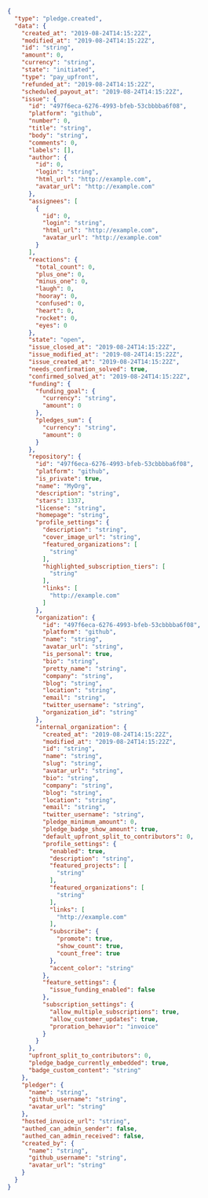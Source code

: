 
```json
{
  "type": "pledge.created",
  "data": {
    "created_at": "2019-08-24T14:15:22Z",
    "modified_at": "2019-08-24T14:15:22Z",
    "id": "string",
    "amount": 0,
    "currency": "string",
    "state": "initiated",
    "type": "pay_upfront",
    "refunded_at": "2019-08-24T14:15:22Z",
    "scheduled_payout_at": "2019-08-24T14:15:22Z",
    "issue": {
      "id": "497f6eca-6276-4993-bfeb-53cbbbba6f08",
      "platform": "github",
      "number": 0,
      "title": "string",
      "body": "string",
      "comments": 0,
      "labels": [],
      "author": {
        "id": 0,
        "login": "string",
        "html_url": "http://example.com",
        "avatar_url": "http://example.com"
      },
      "assignees": [
        {
          "id": 0,
          "login": "string",
          "html_url": "http://example.com",
          "avatar_url": "http://example.com"
        }
      ],
      "reactions": {
        "total_count": 0,
        "plus_one": 0,
        "minus_one": 0,
        "laugh": 0,
        "hooray": 0,
        "confused": 0,
        "heart": 0,
        "rocket": 0,
        "eyes": 0
      },
      "state": "open",
      "issue_closed_at": "2019-08-24T14:15:22Z",
      "issue_modified_at": "2019-08-24T14:15:22Z",
      "issue_created_at": "2019-08-24T14:15:22Z",
      "needs_confirmation_solved": true,
      "confirmed_solved_at": "2019-08-24T14:15:22Z",
      "funding": {
        "funding_goal": {
          "currency": "string",
          "amount": 0
        },
        "pledges_sum": {
          "currency": "string",
          "amount": 0
        }
      },
      "repository": {
        "id": "497f6eca-6276-4993-bfeb-53cbbbba6f08",
        "platform": "github",
        "is_private": true,
        "name": "MyOrg",
        "description": "string",
        "stars": 1337,
        "license": "string",
        "homepage": "string",
        "profile_settings": {
          "description": "string",
          "cover_image_url": "string",
          "featured_organizations": [
            "string"
          ],
          "highlighted_subscription_tiers": [
            "string"
          ],
          "links": [
            "http://example.com"
          ]
        },
        "organization": {
          "id": "497f6eca-6276-4993-bfeb-53cbbbba6f08",
          "platform": "github",
          "name": "string",
          "avatar_url": "string",
          "is_personal": true,
          "bio": "string",
          "pretty_name": "string",
          "company": "string",
          "blog": "string",
          "location": "string",
          "email": "string",
          "twitter_username": "string",
          "organization_id": "string"
        },
        "internal_organization": {
          "created_at": "2019-08-24T14:15:22Z",
          "modified_at": "2019-08-24T14:15:22Z",
          "id": "string",
          "name": "string",
          "slug": "string",
          "avatar_url": "string",
          "bio": "string",
          "company": "string",
          "blog": "string",
          "location": "string",
          "email": "string",
          "twitter_username": "string",
          "pledge_minimum_amount": 0,
          "pledge_badge_show_amount": true,
          "default_upfront_split_to_contributors": 0,
          "profile_settings": {
            "enabled": true,
            "description": "string",
            "featured_projects": [
              "string"
            ],
            "featured_organizations": [
              "string"
            ],
            "links": [
              "http://example.com"
            ],
            "subscribe": {
              "promote": true,
              "show_count": true,
              "count_free": true
            },
            "accent_color": "string"
          },
          "feature_settings": {
            "issue_funding_enabled": false
          },
          "subscription_settings": {
            "allow_multiple_subscriptions": true,
            "allow_customer_updates": true,
            "proration_behavior": "invoice"
          }
        }
      },
      "upfront_split_to_contributors": 0,
      "pledge_badge_currently_embedded": true,
      "badge_custom_content": "string"
    },
    "pledger": {
      "name": "string",
      "github_username": "string",
      "avatar_url": "string"
    },
    "hosted_invoice_url": "string",
    "authed_can_admin_sender": false,
    "authed_can_admin_received": false,
    "created_by": {
      "name": "string",
      "github_username": "string",
      "avatar_url": "string"
    }
  }
}
```
